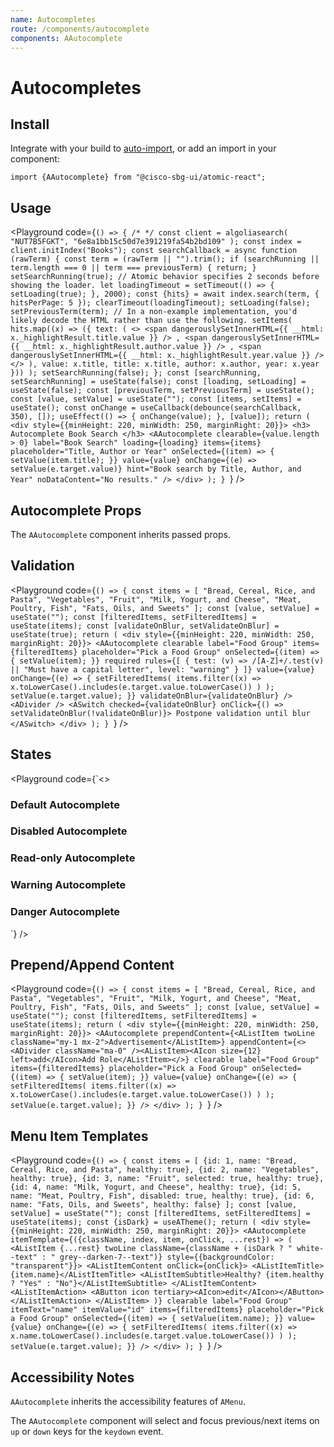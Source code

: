 ```yaml
---
name: Autocompletes
route: /components/autocomplete
components: AAutocomplete
---
```


# Autocompletes

## Install

Integrate with your build to [auto-import](/#integrating), or add an import in your component:

```
import {AAutocomplete} from "@cisco-sbg-ui/atomic-react";
```

## Usage

<Playground
  code={`() => {
/*
*/
  const client = algoliasearch(
    "NUT7B5FGKT",
    "6e8a1bb15c50d7e391219fa54b2bd109"
  );
  const index = client.initIndex("Books");
  const searchCallback = async function (rawTerm) {
    const term = (rawTerm || "").trim();
    if (searchRunning || term.length === 0 || term === previousTerm) {
      return;
    }
    setSearchRunning(true);
    // Atomic behavior specifies 2 seconds before showing the loader.
    let loadingTimeout = setTimeout(() => {
      setLoading(true);
    }, 2000);
    const {hits} = await index.search(term, {
      hitsPerPage: 5
    });
    clearTimeout(loadingTimeout);
    setLoading(false);
    setPreviousTerm(term);
    // In a non-example implementation, you'd likely decode the HTML rather than use the following.
    setItems(
      hits.map((x) => ({
        text: (
          <>
            <span
              dangerouslySetInnerHTML={{
                __html: x._highlightResult.title.value
              }}
            />
            ,
            <span
              dangerouslySetInnerHTML={{
                __html: x._highlightResult.author.value
              }}
            />
            ,
            <span
              dangerouslySetInnerHTML={{
                __html: x._highlightResult.year.value
              }}
            />
          </>
        ),
        value: x.title,
        title: x.title,
        author: x.author,
        year: x.year
      }))
    );
    setSearchRunning(false);
  };
  const [searchRunning, setSearchRunning] = useState(false);
  const [loading, setLoading] = useState(false);
  const [previousTerm, setPreviousTerm] = useState();
  const [value, setValue] = useState("");
  const [items, setItems] = useState();
  const onChange = useCallback(debounce(searchCallback, 350), []);
  useEffect(() => {
    onChange(value);
  }, [value]);
  return (
    <div style={{minHeight: 220, minWidth: 250, marginRight: 20}}>
      <h3>
        Autocomplete Book Search
      </h3>
      <AAutocomplete
        clearable={value.length > 0}
        label="Book Search"
        loading={loading}
        items={items}
        placeholder="Title, Author or Year"
        onSelected={(item) => {
          setValue(item.title);
        }}
        value={value}
        onChange={(e) => setValue(e.target.value)}
        hint="Book search by Title, Author, and Year"
        noDataContent="No results."
      />
    </div>
  );
}
`}
/>

## Autocomplete Props

The `AAutocomplete` component inherits passed props.

<Props of="AAutocomplete" />

## Validation

<Playground
  code={`() => {
  const items = [
    "Bread, Cereal, Rice, and Pasta",
    "Vegetables",
    "Fruit",
    "Milk, Yogurt, and Cheese",
    "Meat, Poultry, Fish",
    "Fats, Oils, and Sweets"
  ];
  const [value, setValue] = useState("");
  const [filteredItems, setFilteredItems] = useState(items);
  const [validateOnBlur, setValidateOnBlur] = useState(true);
  return (
    <div style={{minHeight: 220, minWidth: 250, marginRight: 20}}>
      <AAutocomplete
        clearable
        label="Food Group"
        items={filteredItems}
        placeholder="Pick a Food Group"
        onSelected={(item) => {
          setValue(item);
        }}
        required
        rules={[
          {
            test: (v) => /[A-Z]+/.test(v) || "Must have a capital letter",
            level: "warning"
          }
        ]}
        value={value}
        onChange={(e) => {
          setFilteredItems(
            items.filter((x) =>
              x.toLowerCase().includes(e.target.value.toLowerCase())
            )
          );
          setValue(e.target.value);
        }}
        validateOnBlur={validateOnBlur}
      />
      <ADivider />
      <ASwitch
        checked={validateOnBlur}
        onClick={() => setValidateOnBlur(!validateOnBlur)}>
        Postpone validation until blur
      </ASwitch>
    </div>
  );
}
`}
/>

## States

<Playground
  code={`<>
  <div style={{minHeight: 220, minWidth: 250, marginRight: 20}}>
    <h3>Default Autocomplete</h3>
    <div>
      <AAutocomplete
        label="Food Group"
        placeholder="Pick a Food Group"
        hint="Hint: Default"
        items={["Bread, Cereal, Rice, and Pasta", "Vegetables", "Fruit", "Milk, Yogurt, and Cheese", "Meat, Poultry, Fish", "Fats, Oils, and Sweets"]}
      />
    </div>
  </div>
  <div style={{minHeight: 220, minWidth: 250, marginRight: 20}}>
    <h3 style={{minWidth: 250}}>Disabled Autocomplete</h3>
    <AAutocomplete
      disabled
      label="Food Group"
      placeholder="Pick a Food Group"
      hint="Hint: Disabled"
      items={["Bread, Cereal, Rice, and Pasta", "Vegetables", "Fruit", "Milk, Yogurt, and Cheese", "Meat, Poultry, Fish", "Fats, Oils, and Sweets"]}
    />
  </div>
  <div style={{minHeight: 220, minWidth: 250, marginRight: 20}}>
    <h3>Read-only Autocomplete</h3>
    <AAutocomplete
      readOnly
      label="Food Group"
      placeholder="Pick a Food Group"
      hint="Hint: Read-only"
      items={["Bread, Cereal, Rice, and Pasta", "Vegetables", "Fruit", "Milk, Yogurt, and Cheese", "Meat, Poultry, Fish", "Fats, Oils, and Sweets"]}
    />
  </div>
  <div style={{minHeight: 220, minWidth: 250, marginRight: 20}}>
    <h3>Warning Autocomplete</h3>
    <AAutocomplete
      label="Food Group"
      placeholder="Pick a Food Group"
      hint="Hint: Warning"
      validationState="warning"
      items={["Bread, Cereal, Rice, and Pasta", "Vegetables", "Fruit", "Milk, Yogurt, and Cheese", "Meat, Poultry, Fish", "Fats, Oils, and Sweets"]}
    />
  </div>
  <div style={{minHeight: 220, minWidth: 250, marginRight: 20}}>
    <h3>Danger Autocomplete</h3>
    <AAutocomplete
      label="Food Group"
      placeholder="Pick a Food Group"
      hint="Hint: Danger"
      validationState="danger"
      items={["Bread, Cereal, Rice, and Pasta", "Vegetables", "Fruit", "Milk, Yogurt, and Cheese", "Meat, Poultry, Fish", "Fats, Oils, and Sweets"]}
    />
  </div>
</>`}
/>

## Prepend/Append Content

<Playground
  code={`() => {
  const items = [
    "Bread, Cereal, Rice, and Pasta",
    "Vegetables",
    "Fruit",
    "Milk, Yogurt, and Cheese",
    "Meat, Poultry, Fish",
    "Fats, Oils, and Sweets"
  ];
  const [value, setValue] = useState("");
  const [filteredItems, setFilteredItems] = useState(items);
  return (
    <div style={{minHeight: 220, minWidth: 250, marginRight: 20}}>
      <AAutocomplete
        prependContent={<AListItem twoLine className="my-1 mx-2">Advertisement</AListItem>}
        appendContent={<><ADivider className="ma-0" /><AListItem><AIcon size={12} left>add</AIcon>Add Role</AListItem></>}
        clearable
        label="Food Group"
        items={filteredItems}
        placeholder="Pick a Food Group"
        onSelected={(item) => {
          setValue(item);
        }}
        value={value}
        onChange={(e) => {
          setFilteredItems(
            items.filter((x) =>
              x.toLowerCase().includes(e.target.value.toLowerCase())
            )
          );
          setValue(e.target.value);
        }}
      />
    </div>
  );
}
`}
/>

## Menu Item Templates

<Playground
  code={`() => {
  const items = [
    {id: 1, name: "Bread, Cereal, Rice, and Pasta", healthy: true},
    {id: 2, name: "Vegetables", healthy: true},
    {id: 3, name: "Fruit", selected: true, healthy: true},
    {id: 4, name: "Milk, Yogurt, and Cheese", healthy: true},
    {id: 5, name: "Meat, Poultry, Fish", disabled: true, healthy: true},
    {id: 6, name: "Fats, Oils, and Sweets", healthy: false}
  ];
  const [value, setValue] = useState("");
  const [filteredItems, setFilteredItems] = useState(items);
  const {isDark} = useATheme();
  return (
    <div style={{minHeight: 220, minWidth: 250, marginRight: 20}}>
      <AAutocomplete
        itemTemplate={({className, index, item, onClick, ...rest}) => (
          <AListItem {...rest} twoLine className={className + (isDark ? " white--text" : " grey--darken-7--text")} style={{backgroundColor: "transparent"}}>
            <AListItemContent onClick={onClick}>
              <AListItemTitle>{item.name}</AListItemTitle>
              <AListItemSubtitle>Healthy? {item.healthy ? "Yes" : "No"}</AListItemSubtitle>
            </AListItemContent>
            <AListItemAction>
              <AButton icon tertiary><AIcon>edit</AIcon></AButton>
            </AListItemAction>
          </AListItem>
        )}
        clearable
        label="Food Group"
        itemText="name"
        itemValue="id"
        items={filteredItems}
        placeholder="Pick a Food Group"
        onSelected={(item) => {
          setValue(item.name);
        }}
        value={value}
        onChange={(e) => {
          setFilteredItems(
            items.filter((x) =>
              x.name.toLowerCase().includes(e.target.value.toLowerCase())
            )
          );
          setValue(e.target.value);
        }}
      />
    </div>
  );
}
`}
/>

## Accessibility Notes

`AAutocomplete` inherits the accessibility features of `AMenu`.

The `AAutocomplete` component will select and focus previous/next items on `up` or `down` keys for the `keydown` event.
